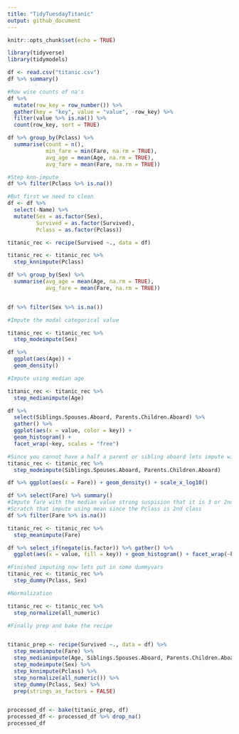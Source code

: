 ```yaml
---
title: "TidyTuesdayTitanic"
output: github_document
---
```


```r
knitr::opts_chunk$set(echo = TRUE)
```

```r
library(tidyverse)
library(tidymodels)

df <- read.csv("titanic.csv")
df %>% summary()
```

```r
#Row wise counts of na's
df %>%
  mutate(row_key = row_number()) %>% 
  gather(key = "key", value = "value", -row_key) %>% 
  filter(value %>% is.na()) %>% 
  count(row_key, sort = TRUE)
```



```r
df %>% group_by(Pclass) %>% 
  summarise(count = n(),
            min_fare = min(Fare, na.rm = TRUE),
            avg_age = mean(Age, na.rm = TRUE),
            avg_fare = mean(Fare, na.rm = TRUE))
```


```r
#Step knn-impute
df %>% filter(Pclass %>% is.na())
```


```r
#But first we need to clean
df <- df %>% 
  select(-Name) %>% 
  mutate(Sex = as.factor(Sex),
         Survived = as.factor(Survived),
         Pclass = as.factor(Pclass))

titanic_rec <- recipe(Survived ~., data = df)

titanic_rec <- titanic_rec %>% 
  step_knnimpute(Pclass)
```


```r
df %>% group_by(Sex) %>% 
  summarise(avg_age = mean(Age, na.rm = TRUE),
            avg_fare = mean(Fare, na.rm = TRUE))


df %>% filter(Sex %>% is.na())

#Impute the modal categorical value

titanic_rec <- titanic_rec %>% 
  step_modeimpute(Sex)
```

```r
df %>% 
  ggplot(aes(Age)) + 
  geom_density()

#Impute using median age 

titanic_rec <- titanic_rec %>% 
  step_medianimpute(Age)

```

```r
df %>% 
  select(Siblings.Spouses.Aboard, Parents.Children.Aboard) %>% 
  gather() %>% 
  ggplot(aes(x = value, color = key)) + 
  geom_histogram() + 
  facet_wrap(~key, scales = "free")

#Since you cannot have a half a parent or sibling aboard lets impute with mode
titanic_rec <- titanic_rec %>% 
  step_modeimpute(Siblings.Spouses.Aboard, Parents.Children.Aboard)

```

```r
df %>% ggplot(aes(x = Fare)) + geom_density() + scale_x_log10()

df %>% select(Fare) %>% summary()
#Impute fare with the median value strong suspision that it is 3 or 2nd class 
#Scratch that impute using mean since the Pclass is 2nd class 
df %>% filter(Fare %>% is.na())

titanic_rec <- titanic_rec %>% 
  step_meanimpute(Fare)

```


```r
df %>% select_if(negate(is.factor)) %>% gather() %>% 
  ggplot(aes(x = value, fill = key)) + geom_histogram() + facet_wrap(~key, scales = "free")
```

```r
#Finished imputing now lets put in some dummyvars
titanic_rec <- titanic_rec %>% 
  step_dummy(Pclass, Sex)


```

```r
#Normalization 

titanic_rec <- titanic_rec %>% 
  step_normalize(all_numeric)


```



```r
#Finally prep and bake the recipe


titanic_prep <- recipe(Survived ~., data = df) %>%
  step_meanimpute(Fare) %>%
  step_medianimpute(Age, Siblings.Spouses.Aboard, Parents.Children.Aboard) %>%
  step_modeimpute(Sex) %>%
  step_knnimpute(Pclass) %>%
  step_normalize(all_numeric()) %>% 
  step_dummy(Pclass, Sex) %>%
  prep(strings_as_factors = FALSE) 


processed_df <- bake(titanic_prep, df)
processed_df <- processed_df %>% drop_na()
processed_df
```

